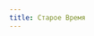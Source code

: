 ```yaml
---
title: Старое Время
---
```



<ButtonCover src="red-dawn/pic.png" cover title="Красный Рассвет"/>
<Audio src="red-dawn/Mars Red Sky - Strong Reflection.mp3"/>
<NiheriaRuler short/>


Катаклизм перевернувший планетарный диск и историю, проделавший дыру в ландшафте, политике, обществе, религии, науке и искусстве. Несмотря на то, что он являлся следствием **возвращения богов** на Нихерию, помимо тяжких разрушений событие не принесло ни капли надежды надежды, но боль и страдания. Война, начатая ранее, мгновенно прекратилась перед лицом глобальной катастрофы, еще до ее свершения. Шок сменился паникой. **Кто успел — сбежал**.

Столкновение освободило больше душ, чем было живых тел на месте падения. Всему виной **Чертог**, великое творение Близнецов, сокрытое в том районе. **Чертог** — это **вместилище душ**, планетарного количества душ. Вся освбодившаяся в ходе его разрушения энергия бурно принялась покорять Нихерию в форме **магии**.

"*Рушились города, сменялись русла рек, смещалась земная твердь.*" На протяжении еще долгого месяца местные катаклизмы бередили и без того кровоточащие раны на теле Нихерии в форме землетрясений и наводнений, ледяных ураганов и огненных дождей.

*Затем нагрянули...*

<ButtonCover src="new-ages/pic.png" cover title="Новые Эпохи"/>
<Audio src="new-ages/Psychedelic Porn Crumpets - Gallop to Southport.mp3"/>
<NiheriaRuler short/>

<BlockquoteBox attention>
    «Риаф был уничтожен. Северные, восточные и западные земли разделены, а сердце мира поразил **Кратер**. Земли редрехан расколоты, а империя дворфов и вовсе уничтожена. Лишь в возникшей тогда магии последние нашли спасение.

    Близнецы минимизировали разрушения с помощью своих божественных помощников, и в ходе этих работ **Чертог** был восстановлен. Покинув Нихерию, гости Близнецов оставили множество скрежалей с разнообразной информацией. **Западная Империя** успешно применила эти знания, вызвав на своих землях *индустриальную революцию*, пока **Восточная Империя** изучала *божественное проклятие* магии.»
</BlockquoteBox>

Через почти полвека искусственно форсированного прогресса могучие империи Нихерии схлестнулись в битве, пока за их спинами произрастало бесчисленное множество интриг. **Запад** всецело полагается на технологии, во главе которых *механика*, **Восток** — положился на силу под названием *магия*. **Арвия** обеспечивала своим подопечным «долго и счастливо» — *продавала вооружение и суда* обеим враждующим сторонам. Государство **редрехан** на севере не справляется с попытками *сгладить конфликт*. В это время **Архипелаг** находился непосредственно между молотом и наковальней, и, будучи государством с наибольшими рисками в ходе военных действий, они не предприняли попыток уладить конфликт, но *извлекли из него наибольшую выгоду*.

Обе фракции изрядно пострадали, удар по самолюбию получили обе империи. В этом время в тайне от всего мира группа авантюристов совершила страшнейший обряд еретизма, какого не было видано до сей поры. На сей раз, вместо бессмысленной хаотичной резни, всему миру пришлось объединиться, чтобы предстать перед общим врагом. Неизвестное доселе *тёмное божество*, покровитель жестокости, тайных знаний и непостижимого кошмара — **Абхот**.

Внезапно из-под водного покрова возникла новая политическая сила — небольшой городок **Агонтар**, расположившийся на спине исполинской черепахи, населенный мериями. Никогда раньше этот народ не объединялся и потому не представлял опасности, но в единстве они представляют великую силу. Впрочем, первая же попытка в государственность обернулась против них. Не исключено, что это произошло не само собой. *Приятнее придумать конспирологическую теорию, чем признать простую глупость, погубившую многих.*

<BlockquoteBox text>
    **Альянс** государств мира поразил орды нежити на *Крайнем Севере*, где был совершен страшнейший еретический обряд. **Авантюристы** нашли последний осколок *искры*. 

    Интриги императорской династии **западной империи** повлекли ее *распад*. Дворфы уничтожили всякое железнодорожное сообщение со своей бывшей столицей. Редрехан вновь составили единое государство. За спиной магиненавистнического государства образовалась удивительная формация - люди лояльные к магии заключили союз с темными редрехан, и это возбудило яркую реакцию, создав твердую государственность в кратчайшие сроки.

    Император **восточной империи** сошёл с ума сам, а позже *его убили*. **Столица** бывшей империи укрепилась против ереси Абхота, но *потеряла власть над субъектами*. **Северное герцогство** получило свой *шаткий суверенитет*. И без того дикий **Ламахский полуостров** превратился в сущий ад, здесь засели *безумные абхотисты* и прочие приверженцы иррационального хаоса.

    Тем временем в юго-западных горах основали сокрытый город наиболее разумные представители тёмного культа, в том числе и его **ересиарх** — лич Нар'Магорохт.
</BlockquoteBox>

Но время шло, и Он шёл. **Бог Абхот** наконец-то появился на землях Нихерии воплоти. Его уничтожили в образе омерзительного чудовища, но он возник через годы вновь в образе подобном человеку. Его уничтожили снова, но на сей раз он вернулся сильнее чем был когда-либо.

Небеса низвергают **«Иглы»** на бренную землю. Гигантские геометрические осколки вонзаются в землю и поглащают всякую магию вокруг.

В это время закончилась короткая эпоха **Агонтара**. Черепаха сходит с ума и удаляется в неизвестность в обнимку с Гармарнасом, древним драконом-хранителем Кратера.

<BlockquoteBox text>
    Бывшая столица восточной империи уничтожена, а сильные мира сего получили последний осколок **искры** в свои руки. Боги тут же громогласно приказали соединить все части воедино, и смертные исполнили приказ после недолгих колебаний. Лишив жизни всех присутствующих на мероприятии, **«ларец»** раскатился арканическими импульсами по всей земле. Искра поглощала магию отовсюду — Места Силы и Порчи, Мгла, живые маги, люди и нелюди, существа и растения, минералы, вода, воздух и даже сама земля стали пусты. **Машина Реинкарнации остановилась**, а все родившиеся в тот момент дети не испустили первого вздоха, не издав ни единого крика.
</BlockquoteBox>

Сами **Боги** предстали перед смертными. *Все трое*. **Абхот победил.** А Близнецы оказались не у дел. Небо перестало притворяться, что за ним не скрывается бескрайний космос, и на орбите Нихерии не таится бесчисленное множество искусственных тел. 

Слуги Абхота вышли к смертным. Бесчисленные порталы открылись по всей Нихерии. Смертным было вежливо предложено покинуть дом в пользу мест не столь отдалённых. Многие согласились, подавляющее большинство. Но не все.

<BlockquoteBox text>
    *«Мы прибыли, чтобы зачистить этот сектор, и, надо признать, чуть было это не сделали. Однако г-дин Абхот нас отговорил, убедив, что стоит немного изучить ситуацию «в поле». Мы проверили вашу разумность и решили организовать эвакуацию для уникальных видов живого мира Нихерии. Вас разместят в мирах-резервациях с максимально комфортными для вас условиями общества и природных штампов. Согласно нашим записям, тех, кто воспользуется предложением, будут называть «попаданцы». Ваша память и физическое здоровье сохранятся на текущем уровне, однако перенос позволяет сохранить лишь органические части. Учитывайте это.»*

    *- Из письменного документа неизвестного автора «Слова Божественных Посланцев»*
</BlockquoteBox>

<NiheriaRuler/>

*Наступила **[Уходящая Эпоха](../outgoing-age).***